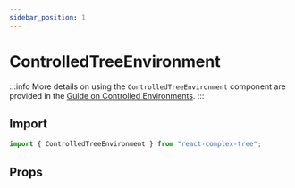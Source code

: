 ```yaml
---
sidebar_position: 1
---
```



# ControlledTreeEnvironment

:::info
More details on using the `ControlledTreeEnvironment` component are provided
in the [Guide on Controlled Environments](/docs/guides/controlled-environment).
:::

## Import

```typescript
import { ControlledTreeEnvironment } from "react-complex-tree";
```

## Props

<PropTable name="ControlledTreeEnvironment" />
